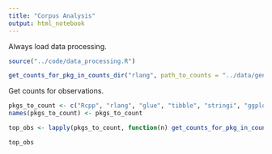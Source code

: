 ```yaml
---
title: "Corpus Analysis"
output: html_notebook
---
```


Always load data processing.
```r
source("../code/data_processing.R")
```

```r
get_counts_for_pkg_in_counts_dir("rlang", path_to_counts = "../data/genthat_counts_final")
```

Get counts for observations.
```r

pkgs_to_count <- c("Rcpp", "rlang", "glue", "tibble", "stringi", "ggplot2", "dplyr", "pillar", "R6", "stringr")
names(pkgs_to_count) <- pkgs_to_count

top_obs <- lapply(pkgs_to_count, function(n) get_counts_for_pkg_in_counts_dir(n, path_to_counts = "../data/genthat_counts_final"))

top_obs

```

```r

```
